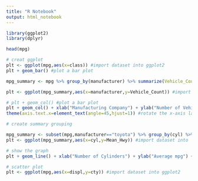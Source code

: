 ```yaml
---
title: "R Notebook"
output: html_notebook
---
```

```r
library(ggplot2)
library(dplyr)
```

```r
head(mpg)
```

```r
# creat ggplot
plt <- ggplot(mpg,aes(x=class)) #import dataset into ggplot2
plt + geom_bar() #plot a bar plot
```
```r

mpg_summary <- mpg %>% group_by(manufacturer) %>% summarize(Vehicle_Count=n()) #create summary table

plt <- ggplot(mpg_summary,aes(x=manufacturer,y=Vehicle_Count)) #import dataset into ggplot2

# plt + geom_col() #plot a bar plot
plt + geom_col() + xlab("Manufacturing Company") + ylab("Number of Vehicles in Dataset") + #plot bar plot with labels
theme(axis.text.x=element_text(angle=45,hjust=1)) #rotate the x-axis label 45 degrees
```
```r
# create summary grouping

mpg_summary <- subset(mpg,manufacturer=="toyota") %>% group_by(cyl) %>% summarize(Mean_Hwy=mean(hwy)) #create summary table
plt <- ggplot(mpg_summary,aes(x=cyl,y=Mean_Hwy)) #import dataset into 

# show the graph
plt + geom_line() + xlab("Number of Cylinders") + ylab("Average mpg") + scale_x_discrete(limits=c(4,6,8)) + scale_y_continuous(breaks = c(15:30))
```

```r
# scatter plot
plt <- ggplot(mpg,aes(x=displ,y=cty)) #import dataset into ggplot2
```

